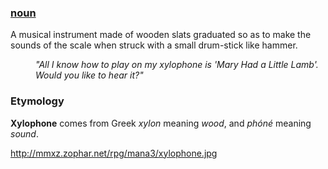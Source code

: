 === [[noun]] ===

A musical instrument made of wooden slats graduated so as to make the sounds of the scale when struck with a small drum-stick like hammer.

:'' "All I know how to play on my xylophone is 'Mary Had a Little Lamb'. Would you like to hear it?" ''

=== Etymology ===
'''Xylophone''' comes from Greek ''xylon'' meaning ''wood'', and ''phóné'' meaning ''sound''.

http://mmxz.zophar.net/rpg/mana3/xylophone.jpg
